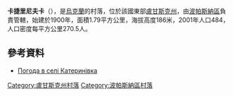{{coord|48|39|54|N|38|28|18|E|scale:100000|display=title}}

'''卡捷里尼夫卡'''（{{lang-uk|Катеринівка}}），是[[烏克蘭|烏克蘭]]的村落，位於該國東部[[盧甘斯克州|盧甘斯克州]]，由[[波帕斯納區|波帕斯納區]]負責管轄，始建於1900年，面積1.79平方公里，海拔高度186米，2001年人口484，人口密度每平方公里270.5人。

==參考資料==
* [http://weather.in.ua/ua/lyganskaja/10296 Погода в селі Катеринівка]

{{DEFAULTSORT:Катеринівка}}
[[Category:盧甘斯克州村落|Category:盧甘斯克州村落]]
[[Category:波帕斯納區村落|Category:波帕斯納區村落]]


{{Luhansk-geo-stub}}